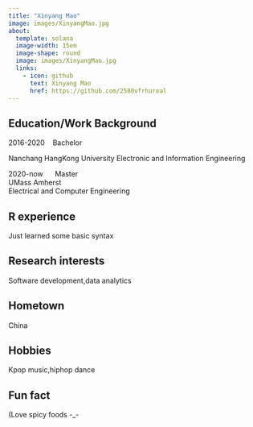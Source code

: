 ```yaml
---
title: "Xinyang Mao"
image: images/XinyangMao.jpg
about:
  template: solana
  image-width: 15em
  image-shape: round
  image: images/XinyangMao.jpg
  links:
    - icon: github
      text: Xinyang Mao
      href: https://github.com/2580vfrhureal
---
```


## Education/Work Background
2016-2020&nbsp;&nbsp;&nbsp;&nbsp;Bachelor  

Nanchang&nbsp;HangKong&nbsp;University  Electronic&nbsp;and&nbsp;Information&nbsp;Engineering&nbsp;&nbsp;&nbsp;&nbsp;
 

2020-now&nbsp;&nbsp;&nbsp;&nbsp;&nbsp;&nbsp;Master  
UMass&nbsp;Amherst  
Electrical&nbsp;and&nbsp;Computer&nbsp;Engineering&nbsp;&nbsp;&nbsp;&nbsp;
    
## R experience
Just learned some basic syntax

## Research interests
Software development,data analytics

## Hometown
China

## Hobbies
Kpop music,hiphop dance

## Fun fact
(Love spicy foods -_-
